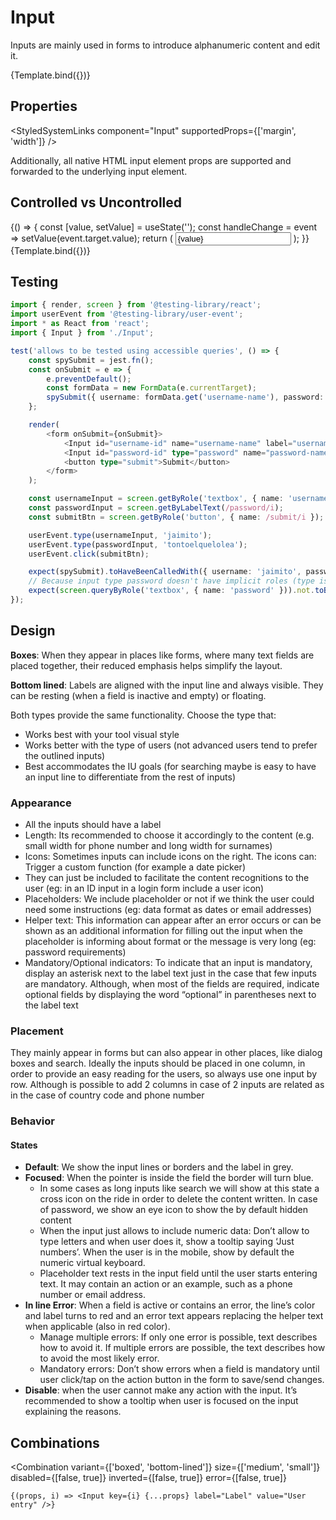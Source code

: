 
<Meta title="Components/Input" component={Input} />


# Input

Inputs are mainly used in forms to introduce alphanumeric content and edit it.

<Canvas>
    <Story
        name="Basic"
        args={{
            variant: 'boxed',
            placeholder: 'user@free-now.com',
            label: 'E-Mail Address',
            id: 'email'
        }}
    >
        {Template.bind({})}
    </Story>
</Canvas>

## Properties

<ArgsTable of={Input} />

<StyledSystemLinks component="Input" supportedProps={['margin', 'width']} />

Additionally, all native HTML input element props are supported and forwarded to the underlying input element.

## Controlled vs Uncontrolled

<Canvas>
    <Story name="Controlled Input">
        {() => {
            const [value, setValue] = useState('');
            const handleChange = event => setValue(event.target.value);
            return (
                <Input
                    value={value}
                    onChange={handleChange}
                    variant="boxed"
                    placeholder="Type..."
                    label="Controlled input"
                    id="email"
                />
            );
        }}
    </Story>
    <Story name="Uncontrolled Input" args={{ label: 'Uncontrolled input' }}>
        {Template.bind({})}
    </Story>
</Canvas>

## Testing

```ts
import { render, screen } from '@testing-library/react';
import userEvent from '@testing-library/user-event';
import * as React from 'react';
import { Input } from './Input';

test('allows to be tested using accessible queries', () => {
    const spySubmit = jest.fn();
    const onSubmit = e => {
        e.preventDefault();
        const formData = new FormData(e.currentTarget);
        spySubmit({ username: formData.get('username-name'), password: formData.get('password-name') });
    };

    render(
        <form onSubmit={onSubmit}>
            <Input id="username-id" name="username-name" label="username" />
            <Input id="password-id" type="password" name="password-name" label="password" />
            <button type="submit">Submit</button>
        </form>
    );

    const usernameInput = screen.getByRole('textbox', { name: 'username' });
    const passwordInput = screen.getByLabelText(/password/i);
    const submitBtn = screen.getByRole('button', { name: /submit/i });

    userEvent.type(usernameInput, 'jaimito');
    userEvent.type(passwordInput, 'tontoelquelolea');
    userEvent.click(submitBtn);

    expect(spySubmit).toHaveBeenCalledWith({ username: 'jaimito', password: 'tontoelquelolea' });
    // Because input type password doesn't have implicit roles (type is passing as prop as expected) https://www.w3.org/TR/html-aria/#docconformance
    expect(screen.queryByRole('textbox', { name: 'password' })).not.toBeInTheDocument();
});
```

## Design

**Boxes**: When they appear in places like forms, where many text fields are placed together, their reduced emphasis helps simplify the layout.

**Bottom lined**: Labels are aligned with the input line and always visible. They can be resting (when a field is inactive and empty) or floating.

Both types provide the same functionality. Choose the type that:

-   Works best with your tool visual style
-   Works better with the type of users (not advanced users tend to prefer the outlined inputs)
-   Best accommodates the IU goals (for searching maybe is easy to have an input line to differentiate from the rest of inputs)

### Appearance

-   All the inputs should have a label
-   Length: Its recommended to choose it accordingly to the content (e.g. small width for phone number and long width for surnames)
-   Icons: Sometimes inputs can include icons on the right. The icons can:
    Trigger a custom function (for example a date picker)
-   They can just be included to facilitate the content recognitions to the user (eg: in an ID input in a login form include a user icon)
-   Placeholders: We include placeholder or not if we think the user could need some instructions (eg: data format as dates or email addresses)
-   Helper text: This information can appear after an error occurs or can be shown as an additional information for filling out the input when the placeholder is informing about format or the message is very long (eg: password requirements)
-   Mandatory/Optional indicators: To indicate that an input is mandatory, display an asterisk next to the label text just in the case that few inputs are mandatory. Although, when most of the fields are required, indicate optional fields by displaying the word “optional” in parentheses next to the label text

### Placement

They mainly appear in forms but can also appear in other places, like dialog boxes and search.
Ideally the inputs should be placed in one column, in order to provide an easy reading for the users, so always use one input by row. Although is possible to add 2 columns in case of 2 inputs are related as in the case of country code and phone number

### Behavior

#### States

-   **Default**: We show the input lines or borders and the label in grey.
-   **Focused**: When the pointer is inside the field the border will turn blue.
    -   In some cases as long inputs like search we will show at this state a cross icon on the ride in order to delete the content written. In case of password, we show an eye icon to show the by default hidden content
    -   When the input just allows to include numeric data: Don’t allow to type letters and when user does it, show a tooltip saying ‘Just numbers’. When the user is in the mobile, show by default the numeric virtual keyboard.
    -   Placeholder text rests in the input field until the user starts entering text. It may contain an action or an example, such as a phone number or email address.
-   **In line Error**: When a field is active or contains an error, the line’s color and label turns to red and an error text appears replacing the helper text when applicable (also in red color).
    -   Manage multiple errors: If only one error is possible, text describes how to avoid it. If multiple errors are possible, the text describes how to avoid the most likely error.
    -   Mandatory errors: Don’t show errors when a field is mandatory until user click/tap on the action button in the form to save/send changes.
-   **Disable**: when the user cannot make any action with the input. It’s recommended to show a tooltip when user is focused on the input explaining the reasons.

## Combinations

<Combination
    variant={['boxed', 'bottom-lined']}
    size={['medium', 'small']}
    disabled={[false, true]}
    inverted={[false, true]}
    error={[false, true]}
>
    {(props, i) => <Input key={i} {...props} label="Label" value="User entry" />}
</Combination>
